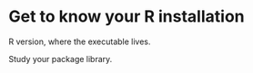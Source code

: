 # Get to know your R installation

R version, where the executable lives.

Study your package library.
